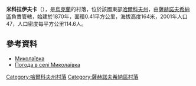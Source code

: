 {{coord|49|3|47|N|36|0|30|E|scale:100000_region:UA|display=title}}

'''米科拉伊夫卡'''（{{lang-uk|Миколаївка}}），是[[烏克蘭|烏克蘭]]的村落，位於該國東部[[哈爾科夫州|哈爾科夫州]]，由[[薩赫諾夫希納區|薩赫諾夫希納區]]負責管轄，始建於1870年，面積0.41平方公里，海拔高度164米，2001年人口47，人口密度每平方公里114.6人。

==參考資料==
* [http://w1.c1.rada.gov.ua/pls/z7502/A005?rdat1=09.01.2009&rf7571=33925 Миколаївка]{{dead link|date=2018年4月 |bot=InternetArchiveBot |fix-attempted=yes }}
* [http://weather.in.ua/ua/har'kovskaja/15532 Погода в селі Миколаївка] {{Wayback|url=http://weather.in.ua/ua/har%27kovskaja/15532 |date=20160323015809 }}

{{DEFAULTSORT:Миколаївка}}
[[Category:哈爾科夫州村落|Category:哈爾科夫州村落]]
[[Category:薩赫諾夫希納區村落|Category:薩赫諾夫希納區村落]]


{{Kharkiv-geo-stub}}
